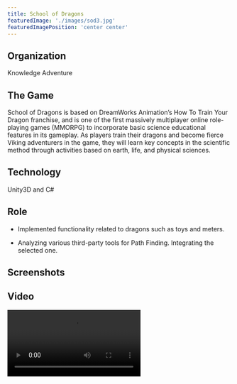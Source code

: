 ```yaml
---
title: School of Dragons
featuredImage: './images/sod3.jpg'
featuredImagePosition: 'center center'
---
```


## Organization

Knowledge Adventure

## The Game

School of Dragons is based on DreamWorks Animation’s How To Train Your Dragon franchise, and is one of the first
massively multiplayer online role-playing games (MMORPG) to incorporate basic science educational features in its
gameplay. As players train their dragons and become fierce Viking adventurers in the game, they will learn key concepts
in the scientific method through activities based on earth, life, and physical sciences.

## Technology

Unity3D and C#

## Role

-   Implemented functionality related to dragons such as toys and meters.

-   Analyzing various third-party tools for Path Finding. Integrating the selected one.

## Screenshots

<ImageGallery relativeDirectory={props.path} />

## Video

<Video src="https://www.youtube.com/embed/RcnksOUugcA" title="Pastry Paradise Video" />

## Website

[School of Dragons](http://www.schoolofdragons.com)
